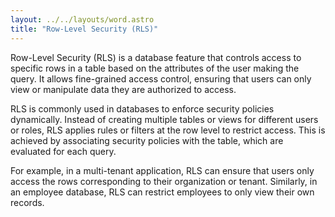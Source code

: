---
layout: ../../layouts/word.astro
title: "Row-Level Security (RLS)"
---
Row-Level Security (RLS) is a database feature that controls access to specific rows in a table based on the attributes of the user making the query. It allows fine-grained access control, ensuring that users can only view or manipulate data they are authorized to access.

RLS is commonly used in databases to enforce security policies dynamically. Instead of creating multiple tables or views for different users or roles, RLS applies rules or filters at the row level to restrict access. This is achieved by associating security policies with the table, which are evaluated for each query. 

For example, in a multi-tenant application, RLS can ensure that users only access the rows corresponding to their organization or tenant. Similarly, in an employee database, RLS can restrict employees to only view their own records.
